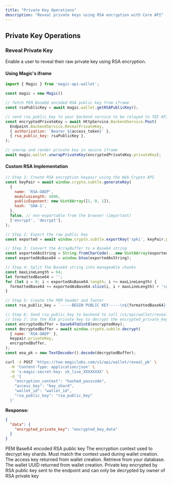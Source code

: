```yaml
---
title: "Private Key Operations"
description: "Reveal private keys using RSA encryption with Core API"
---
```


## Private Key Operations

### Reveal Private Key

Enable a user to reveal their raw private key using RSA encryption.

#### Using Magic's iframe

```javascript JavaScript icon="square-js"
import { Magic } from 'magic-api-wallet';

const magic = new Magic()

// fetch PEM Base64 encoded RSA public key from iframe
const rsaPublicKey = await magic.wallet.getRSAPublicKey();

// send rsa_public_key to your backend service to be relayed to TEE API
const encryptedPrivateKey = await HttpService.BackendService.Post(
  Endpoint.BackendService.RevealPrivateKey,
  { authorization: `Bearer ${access_token}` },
  { rsa_public_key: rsaPublicKey },
);

// unwrap and render private key in secure iframe
await magic.wallet.unwrapPrivateKey(encryptedPrivateKey.privateKey);
```

#### Custom RSA Implementation

```javascript JavaScript icon="square-js"
// Step 1: Create RSA encryption keypair using the Web Crypto API
const keyPair = await window.crypto.subtle.generateKey(
  {
    name: 'RSA-OAEP',
    modulusLength: 4096,
    publicExponent: new Uint8Array([1, 0, 1]),
    hash: 'SHA-1',
  },
  false, // non-exportable from the browser (important)
  ['encrypt', 'decrypt'],
);

// Step 2: Export the raw public key
const exported = await window.crypto.subtle.exportKey('spki', keyPair.publicKey);

// Step 3: Convert the ArrayBuffer to a Base64 string
const exportedAsString = String.fromCharCode(...new Uint8Array(exported));
const exportedAsBase64 = window.btoa(exportedAsString);

// Step 4: Split the Base64 string into manageable chunks
const maxLineLength = 64;
let formattedBase64 = '';
for (let i = 0; i < exportedAsBase64.length; i += maxLineLength) {
  formattedBase64 += exportedAsBase64.slice(i, i + maxLineLength) + '\n';
}

// Step 5: Create the PEM header and footer
const rsa_public_key = `-----BEGIN PUBLIC KEY-----\n${formattedBase64}-----END PUBLIC KEY-----\n`;

// Step 6: Send rsa_public_key to backend to call /v1/api/wallet/reveal_pk
// Step 7: Use the RSA private key to decrypt the encrypted_private_key
const encryptedBuffer = base64ToUint8(encryptedKey);
const decryptedBuffer = await window.crypto.subtle.decrypt(
  { name: 'RSA-OAEP' },
  keypair.privateKey,
  encryptedBuffer,
);
const eoa_pk = new TextDecoder().decode(decryptedBuffer);
```

```bash cURL icon="square-terminal"
curl -X POST 'https://tee.magiclabs.com/v1/api/wallet/reveal_pk' \
  -H 'Content-Type: application/json' \
  -H 'x-magic-secret-key: sk_live_XXXXXXXX' \
  -d '{
    "encryption_context": "hashed_passcode",
    "access_key": "key_shard",
    "wallet_id": "wallet_id",
    "rsa_public_key": "rsa_public_key"
  }'
```

**Response:**

```json
{
  "data": {
    "encrypted_private_key": "encrypted_key_data"
  }
}
```

<ParamField body="rsa_public_key" type="string" required>
PEM Base64 encoded RSA public key
</ParamField>

<ParamField body="encryption_context" type="string" required>
The encryption context used to decrypt key shards. Must match the context used during wallet creation.
</ParamField>

<ParamField body="access_key" type="string" required>
The access key returned from wallet creation. Retrieve from your database.
</ParamField>

<ParamField body="wallet_id" type="string" required>
The wallet UUID returned from wallet creation.
</ParamField>

<ResponseField name="data.encrypted_private_key" type="string">
Private key encrypted by RSA public key sent to the endpoint and can only be decrypted by owner of RSA private key
</ResponseField>
